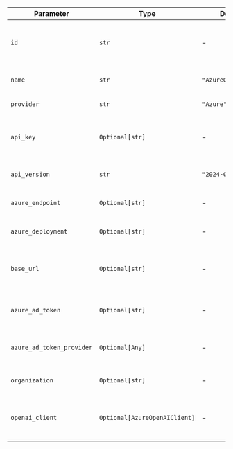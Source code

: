 | Parameter                 | Type                          | Default             | Description                                                                  |
| ------------------------- | ----------------------------- | ------------------- | ---------------------------------------------------------------------------- |
| `id`                      | `str`                         | -                   | The specific model ID used for generating responses. This field is required. |
| `name`                    | `str`                         | `"AzureOpenAIChat"` | The name identifier for the agent.                                           |
| `provider`                | `str`                         | `"Azure"`           | The provider of the model.                                                   |
| `api_key`                 | `Optional[str]`               | -                   | The API key for authenticating requests to the Azure OpenAI service.         |
| `api_version`             | `str`                         | `"2024-02-01"`      | The version of the Azure OpenAI API to use.                                  |
| `azure_endpoint`          | `Optional[str]`               | -                   | The endpoint URL for the Azure OpenAI service.                               |
| `azure_deployment`        | `Optional[str]`               | -                   | The deployment name or ID in Azure.                                          |
| `base_url`                | `Optional[str]`               | -                   | The base URL for making API requests to the Azure OpenAI service.            |
| `azure_ad_token`          | `Optional[str]`               | -                   | The Azure Active Directory token for authenticating requests.                |
| `azure_ad_token_provider` | `Optional[Any]`               | -                   | The provider for obtaining Azure Active Directory tokens.                    |
| `organization`            | `Optional[str]`               | -                   | The organization associated with the API requests.                           |
| `openai_client`           | `Optional[AzureOpenAIClient]` | -                   | An instance of AzureOpenAIClient provided for making API requests.           |
